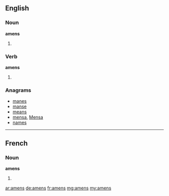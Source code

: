 ==English==

===Noun===
'''amens'''

# {{plural of|[[amen]]}}

===Verb===
'''amens'''

# {{third-person singular of|[[amen]]}}

===Anagrams===
* [[manes#English|manes]]
* [[manse#English|manse]]
* [[means#English|means]]
* [[mensa#English|mensa]], [[Mensa#English|Mensa]]
* [[names#English|names]]

----

==French==

===Noun===
'''amens''' {{m}}

# {{plural of|[[amen]]|lang=fr}}

[[ar:amens]]
[[de:amens]]
[[fr:amens]]
[[mg:amens]]
[[my:amens]]